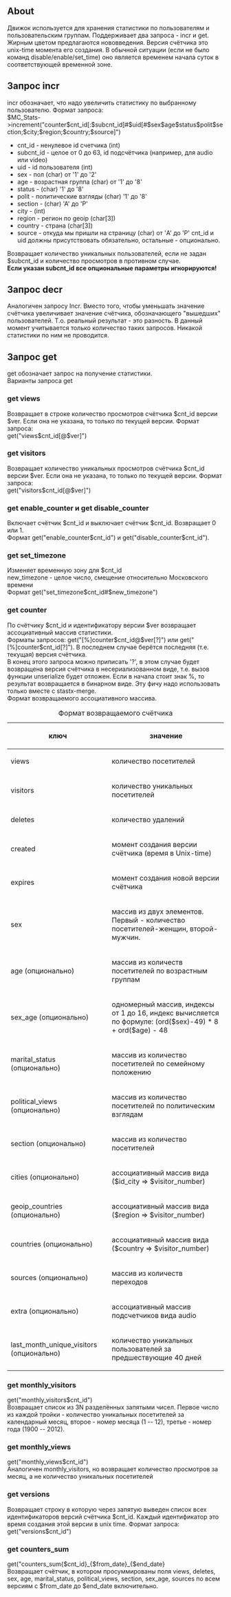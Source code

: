 == About ==
Движок используется для хранения статистики по пользователям и пользовательским группам. Поддерживает два запроса - incr и get. Жирным цветом предлагаются нововведения. Версия счётчика это unix-time момента его создания. В обычной ситуации (если не было команд disable/enable/set_time) оно является временем начала суток в соответствующей временной зоне. 

== Запрос incr ==
incr обозначает, что надо увеличить статистику по выбранному пользователю. Формат запроса: 
<br>
$MC_Stats->increment("counter$cnt_id[:$subcnt_id]#$uid[#$sex$age$status$polit$section;$city;$region;$country;$source]") 
* cnt_id - ненулевое id счетчика  (int) 
* subcnt_id - целое от 0 до 63, id подсчётчика (например, для audio или video) 
* uid - id пользователя (int) 
* sex - пол (char) от '1' до '2' 
* age - возрастная группа (сhar) от '1' до '8' 
* status -  (сhar) '1' до '8' 
* polit - политические взгляды (сhar) '1' до '8' 
* section - (char) 'A' до 'P' 
* city - (int) 
* region - регион по geoip (char[3]) 
* country - страна (char[3]) 
* source - откуда мы пришли на страницу (char) от 'A' до 'P' cnt_id и uid должны присутствовать обязательно, остальные - опционально. 
Возвращает количество уникальных пользователей, если не задан $subcnt_id и количество просмотров в противном случае. 
<br>
<b> Если указан subcnt_id все опциональные параметры игнорируются!</b>

== Запрос decr ==
Аналогичен запросу Incr. Вместо того, чтобы уменьшать значение счётчика увеличивает значение счётчика, обозначающего "вышедших" пользователей. Т.о. реальный результат - это разность. В данный момент учитывается только количество таких запросов. Никакой статистики по ним не проводится. 

== Запрос get ==
get обозначает запрос на получение статистики. 
<br>
Варианты запроса get 

=== get views ===
Возвращает в строке количество просмотров счётчика $cnt_id версии $ver. Если она не указана, то только по текущей версии. Формат запроса: 
<br>
get("views$cnt_id[@$ver]") 

=== get visitors ===
Возвращает количество уникальных просмотров счётчика $cnt_id версии $ver. Если она не указана, то только по текущей версии. Формат запроса: 
<br>
get("visitors$cnt_id[@$ver]") 

=== get enable_counter и get disable_counter ===
Включает счётчик $cnt_id и выключает счётчик $cnt_id. Возвращает 0 или 1. 
<br>
Формат get("enable_counter$cnt_id") и get("disable_counter$cnt_id"). 

=== get set_timezone ===
Изменяет временную зону для $cnt_id 
<br>
new_timezone - целое число, смещение относительно Московского времени 
<br>
Формат get("set_timezone$cnt_id#$new_timezone") 

=== get counter ===
По счётчику $cnt_id и идентификатору версии $ver возвращает ассоциативный массив статистики. 
<br>
Форматы запросов: get("[%]counter$cnt_id@$ver[?]") или get("[%]counter$cnt_id[?]"). В последнем 
случае берётся последняя (т.е. текущая) версия счётчика.
<br>
В конец этого запроса можно приписать '?', в этом случае будет возвращена версия счётчика в несериализованном виде, т.е. вызов функции unserialize будет отложен. Если в начала стоит знак %, то результат возвращается в бинарном виде. Эту фичу надо использовать только вместе с stastx-merge.
<br>
Формат возвращаемого ассоциативного массива. 
{|
|+ Формат возвращаемого счётчика
|-
! ключ
! значение 
|-
| views
| количество посетителей
|-
| visitors
| количество уникальных посетителей
|-
| deletes
| количество удалений 
|-
| created
| момент создания версии счётчика (время в Unix-time) 
|-
| expires
| момент создания новой версии счётчика 
|-
| sex
| массив из двух элементов. Первый - количество посетителей-женщин, второй-мужчин. 
|-
| age (опционально)
| массив из количеств посетителей по возрастным группам 
|-
| sex_age (опционально)
| одномерный массив, индексы от 1 до 16, индекс вычисляется по формуле: (ord($sex)-49) * 8 + ord($age) - 48 
|-
| marital_status (опционально)
| массив из количество посетителей по семейному положению 
|-
| political_views (опционально)
| массив из количество посетителей по политическим взглядам 
|-
| section (опционально)
| массив из количество посетителей 
|-
| cities (опционально)
| ассоциативный массив вида ($id_city => $visitor_number) 
|-
| geoip_countries (опционально)
| ассоциативный массив вида ($region => $visitor_number) 
|-
| countries (опционально)
| ассоциативный массив вида ($country => $visitor_number) 
|-
| sources (опционально)
| массив из количеств переходов 
|-
| extra (опционально)
| ассоциативный массив подсчетчиков вида audio 
|-
| last_month_unique_visitors (опционально)
| количество уникальных пользователей за предшествующие 40 дней
|}

=== get monthly_visitors===
get("monthly_visitors$cnt_id")
<br>
Возвращает список из 3N разделённых запятыми чисел. Первое число из каждой тройки - количество уникальных посетителей за календарный месяц, второе - номер месяца (1 -- 12), третье - номер года (1900 -- 2012).

=== get monthly_views===
get("monthly_views$cnt_id")
<br>
Аналогичен monthly_visitors, но возвращает количество просмотров за месяц, а не количество уникальных посетителей

=== get versions ===
Возвращает строку в которую через запятую выведен список всех идентификаторов версий счётчика $cnt_id. Каждый идентификатор это время создания этой версии в unix time. Формат запроса: 
<br>
get("versions$cnt_id") 

=== get counters_sum===
get("counters_sum{$cnt_id}_{$from_date}_{$end_date}
<br>
Возвращает счётчик, в котором просуммированы поля views, deletes, sex, age, marital_status, political_views, section, sex_age, sources по всем версиям с $from_date до $end_date включительно.
